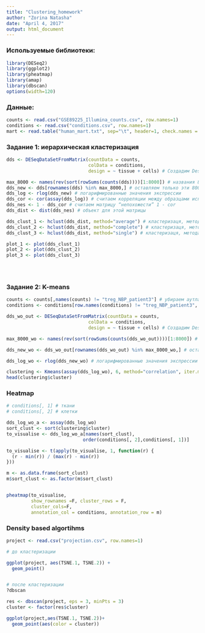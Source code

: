 ```yaml
---
title: "Clustering_homework"
author: "Zorina Natasha"
date: "April 4, 2017"
output: html_document
---
```

### Используемые библиотеки:
```r
library(DESeq2)
library(ggplot2)
library(pheatmap)
library(amap)
library(dbscan)
options(width=120)
```


### Данные:
```r

counts <- read.csv("GSE89225_Illumina_counts.csv", row.names=1)
conditions <- read.csv("conditions.csv", row.names=1)
mart <- read.table("human_mart.txt", sep="\t", header=1, check.names = F)

```


### Задание 1: иерархическая кластеризация
```r

dds <- DESeqDataSetFromMatrix(countData = counts,
                              colData = conditions,
                              design = ~ tissue + cells) # Создадим DeseqDataSet объект

max_8000 <- names(rev(sort(rowSums(counts(dds))))[1:8000]) # названия 8000 сильно экспрессированых генов
dds_new <- dds[rownames(dds) %in% max_8000,] # оставляем только эти 8000 сильно эспрессированных генов
dds_log <- rlog(dds_new) # логарифмированные значения экспрессии
dds_cor <- cor(assay(dds_log)) # считаем корреляции между образцами используя cor (результатом будет матрица размера m×m, где m – количество образцов)
dds_nes <- 1 - dds_cor # считаем матрицу “непохожести” 1 - cor
dds_dist <- dist(dds_nes) # объект для этой матрицы

dds_clust_1 <- hclust(dds_dist, method="average") # кластеризаця, метода “связывания” объектов в группы: average
dds_clust_2 <- hclust(dds_dist, method="complete") # кластеризаця, метода “связывания” объектов в группы: complete
dds_clust_3 <- hclust(dds_dist, method="single") # кластеризаця, метода “связывания” объектов в группы: single

plot_1 <- plot(dds_clust_1)
plot_2 <- plot(dds_clust_2)
plot_3 <- plot(dds_clust_3)





```

### Задание 2: K-means
```r

counts <- counts[,names(counts) != "treg_NBP_patient3"] # убираем аутлаера
conditions <- conditions[row.names(conditions) != "treg_NBP_patient3", ] # убиарем аутлаера

dds_wo_out <- DESeqDataSetFromMatrix(countData = counts,
                              colData = conditions,
                              design = ~ tissue + cells) # Создадим DeseqDataSet объект

max_8000_wo <- names(rev(sort(rowSums(counts(dds_wo_out))))[1:8000]) # названия 8000 сильно экспрессированых генов

dds_new_wo <- dds_wo_out[rownames(dds_wo_out) %in% max_8000_wo,] # оставляем только эти 8000 сильно эспрессированных генов

dds_log_wo <- rlog(dds_new_wo) # логарифмированные значения экспрессии

clustering <- Kmeans(assay(dds_log_wo), 6, method="correlation", iter.max=20000) # Используем функцию Kmeans из пакета amap с методом “correlation”, c количеством кластеров равным 6 и максимальным количеством итераций равным 20000
head(clustering$cluster)

```

### Heatmap
```r


# conditions[, 1] # ткани
# conditions[, 2] # клетки

dds_log_wo_a <- assay(dds_log_wo)
sort_clust <- sort(clustering$cluster)
to_visualise <- dds_log_wo_a[names(sort_clust),
                            order(conditions[, 2],conditions[, 1])] 

to_visualise <- t(apply(to_visualise, 1, function(r) {
  (r - min(r)) / (max(r) - min(r))
}))

m <- as.data.frame(sort_clust)
m$sort_clust <- as.factor(m$sort_clust)


pheatmap(to_visualise, 
         show_rownames =F, cluster_rows = F,
         cluster_cols=F,
         annotation_col = conditions, annotation_row = m)


```

### Density based algortihms
```r

project <- read.csv("projection.csv", row.names=1)

# до кластеризации 

ggplot(project, aes(TSNE.1, TSNE.2)) +
  geom_point() 


# после кластеризации
?dbscan

res <- dbscan(project, eps = 3, minPts = 3)
cluster <- factor(res$cluster)

ggplot(project,aes(TSNE.1, TSNE.2))+
  geom_point(aes(color = cluster))






```



